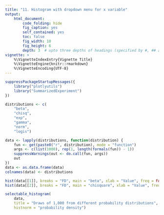 ```yaml
---
title: "11. Histogram with dropdown menu for x variable"
output:
    html_document:
        code_folding: hide
        fig_caption: yes
        self_contained: yes
        toc: false
        fig_width: 10
        fig_height: 6
        depth: 3  # upto three depths of headings (specified by #, ## and ###)  
vignette: >
    %\VignetteIndexEntry{Vignette Title}
    %\VignetteEngine{knitr::rmarkdown}
    %\VignetteEncoding{UTF-8}
---
```


```r
suppressPackageStartupMessages({
    library("plotlyutils")
    library("SummarizedExperiment")
})
```

```r
distributions <- c(
    "beta", 
    "chisq", 
    "exp", 
    "gamma", 
    "norm", 
    "logis")

data <- lapply(distributions, function(distribution) {
    fun <- get(paste0("r", distribution), mode = "function")
    args <- c(list(1000), rep(1, length(formals(fun)) - 1))
    suppressWarnings(out <- do.call(fun, args))
    out
})
data <- as.data.frame(data)
colnames(data) <- distributions

hist(data[[1]], breaks = "FD", main = "beta", xlab = "Value", freq = FALSE)
hist(data[[2]], breaks = "FD", main = "chisquare", xlab = "Value", freq = FALSE)

```

```r
selectable_histogram(
    data, 
    title = "Draws of 1,000 from different probability distributions",
    histnorm = "probability density")
```


